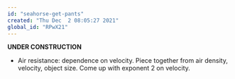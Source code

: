 ```yaml
---
id: "seahorse-get-pants"
created: "Thu Dec  2 08:05:27 2021"
global_id: "RPwX21"
---
```


**UNDER CONSTRUCTION**

* Air resistance: dependence on velocity. Piece together from air density, velocity, object size. Come up with exponent 2 on velocity.

